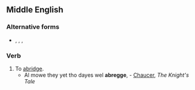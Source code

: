 ==Middle English==

===Alternative forms===
*{{l|enm|abregen}}, {{l|enm|abriggen}}, {{l|enm|abrigen}}, {{l|enm|obriggen}}

===Verb===
{{infl|enm|verb}}

# To [[abridge]].
#* Al mowe they yet tho dayes wel '''abregge''', - [[w:Chaucer|Chaucer]], ''The Knight's Tale''